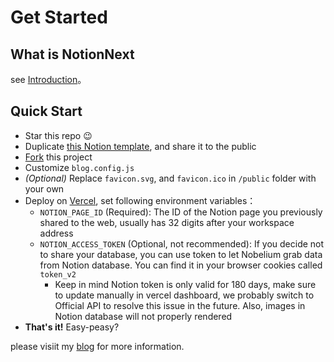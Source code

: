 # Get Started

## What is NotionNext
see
[Introduction](/)。

## Quick Start

- Star this repo 😉
- Duplicate [this Notion template](https://craigary.notion.site/adc3552cfc73442ab5048d4b1eb0079a), and share it to the public
- [Fork](https://github.com/craigary/nobelium/fork) this project
- Customize `blog.config.js`
- _(Optional)_ Replace `favicon.svg`, and `favicon.ico` in `/public` folder with your own
- Deploy on [Vercel](https://vercel.com), set following environment variables：
  - `NOTION_PAGE_ID` (Required): The ID of the Notion page you previously shared to the web, usually has 32 digits after your workspace address
  - `NOTION_ACCESS_TOKEN` (Optional, not recommended): If you decide not to share your database, you can use token to let Nobelium grab data from Notion database. You can find it in your browser cookies called `token_v2`
    - Keep in mind Notion token is only valid for 180 days, make sure to update manually in vercel dashboard, we probably switch to Official API to resolve this issue in the future. Also, images in Notion database will not properly rendered
- **That's it!** Easy-peasy?

please visiit my [blog](https://tangly1024.com/article/notion-next) for more information.
